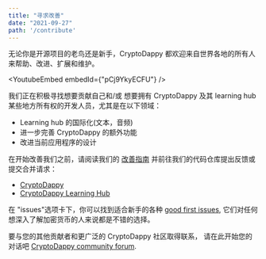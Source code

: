```yaml
---
title: "寻求改善"
date: "2021-09-27"
path: '/contribute'
---
```



无论你是开源项目的老鸟还是新手，CryptoDappy 都欢迎来自世界各地的所有人
来帮助、改进、扩展和维护。

<YoutubeEmbed embedId={"pCj9YkyECFU"} />

我们正在积极寻找想要贡献自己和/或
想要拥有 CryptoDappy 及其 learning hub 某些地方所有权的开发人员，尤其是在以下领域：

* Learning hub 的国际化(文本，音频)
* 进一步完善 CryptoDappy 的额外功能
* 改进当前应用程序的设计

在开始改善我们之前，请阅读我们的 
[改善指南](https://github.com/bebner/crypto-dappy/blob/master/CONTRIBUTING.md) 
并前往我们的代码仓库提出反馈或提交合并请求：

* [CryptoDappy](https://github.com/bebner/crypto-dappy)
* [CryptoDappy Learning Hub](https://github.com/bebner/crypto-dappy-learning-hub)

在 "issues"选项卡下，你可以找到适合新手的各种 [good first issues](https://github.com/bebner/crypto-dappy-learning-hub/labels/good%20first%20issue), 它们对任何想深入了解加密货币的人来说都是不错的选择。

要与您的其他贡献者和更广泛的 CryptoDappy 社区取得联系，
请在此开始您的对话吧
[CryptoDappy community forum](https://forum.onflow.org/c/community-projects/cryptodappy).